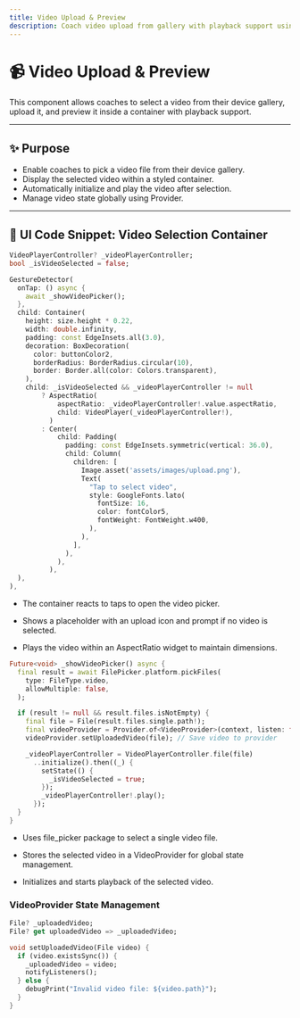 ```yaml
---
title: Video Upload & Preview
description: Coach video upload from gallery with playback support using VideoPlayerController and Provider
---
```


# 📹 Video Upload & Preview

This component allows coaches to select a video from their device gallery, upload it, and preview it inside a container with playback support.

---

## ✨ Purpose

- Enable coaches to pick a video file from their device gallery.
- Display the selected video within a styled container.
- Automatically initialize and play the video after selection.
- Manage video state globally using Provider.

---

## 🧱 UI Code Snippet: Video Selection Container

```dart
VideoPlayerController? _videoPlayerController;
bool _isVideoSelected = false;

GestureDetector(
  onTap: () async {
    await _showVideoPicker();
  },
  child: Container(
    height: size.height * 0.22,
    width: double.infinity,
    padding: const EdgeInsets.all(3.0),
    decoration: BoxDecoration(
      color: buttonColor2,
      borderRadius: BorderRadius.circular(10),
      border: Border.all(color: Colors.transparent),
    ),
    child: _isVideoSelected && _videoPlayerController != null
        ? AspectRatio(
            aspectRatio: _videoPlayerController!.value.aspectRatio,
            child: VideoPlayer(_videoPlayerController!),
          )
        : Center(
            child: Padding(
              padding: const EdgeInsets.symmetric(vertical: 36.0),
              child: Column(
                children: [
                  Image.asset('assets/images/upload.png'),
                  Text(
                    "Tap to select video",
                    style: GoogleFonts.lato(
                      fontSize: 16,
                      color: fontColor5,
                      fontWeight: FontWeight.w400,
                    ),
                  ),
                ],
              ),
            ),
          ),
  ),
),
```

- The container reacts to taps to open the video picker.

- Shows a placeholder with an upload icon and prompt if no video is selected.

- Plays the video within an AspectRatio widget to maintain dimensions.

```dart
Future<void> _showVideoPicker() async {
  final result = await FilePicker.platform.pickFiles(
    type: FileType.video,
    allowMultiple: false,
  );

  if (result != null && result.files.isNotEmpty) {
    final file = File(result.files.single.path!);
    final videoProvider = Provider.of<VideoProvider>(context, listen: false);
    videoProvider.setUploadedVideo(file); // Save video to provider

    _videoPlayerController = VideoPlayerController.file(file)
      ..initialize().then((_) {
        setState(() {
          _isVideoSelected = true;
        });
        _videoPlayerController!.play();
      });
  }
}
```

- Uses file_picker package to select a single video file.

- Stores the selected video in a VideoProvider for global state management.

- Initializes and starts playback of the selected video.

### VideoProvider State Management

```dart
File? _uploadedVideo;
File? get uploadedVideo => _uploadedVideo;

void setUploadedVideo(File video) {
  if (video.existsSync()) {
    _uploadedVideo = video;
    notifyListeners();
  } else {
    debugPrint("Invalid video file: ${video.path}");
  }
}
```
